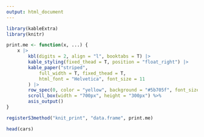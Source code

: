 ```yaml
---
output: html_document
---
```




```r
library(kableExtra)
library(knitr)

print.me <- function(x, ...) {
    x |>
        kbl(digits = 2, align = "l", booktabs = T) |>
        kable_styling(fixed_thead = T, position = "float_right") |>
        kable_paper("striped",
            full_width = T, fixed_thead = T,
            html_font = "Helvetica", font_size = 11
        ) |>
        row_spec(0, color = "yellow", background = "#5b705f", font_size = 12) %>%
        scroll_box(width = "700px", height = "300px") %>%
        asis_output()
}

registerS3method("knit_print", "data.frame", print.me)
```

```r
head(cars)
```
